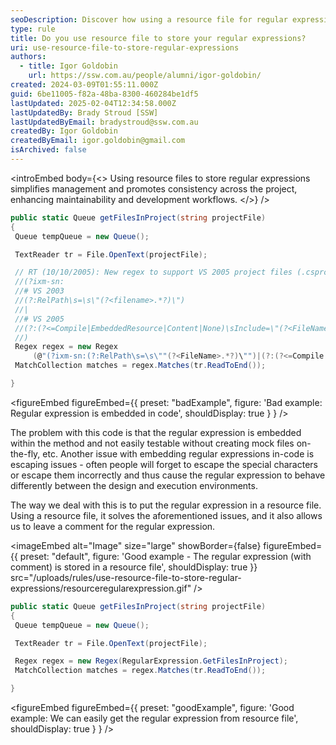```yaml
---
seoDescription: Discover how using a resource file for regular expressions simplifies management and improves maintainability.
type: rule
title: Do you use resource file to store your regular expressions?
uri: use-resource-file-to-store-regular-expressions
authors:
  - title: Igor Goldobin
    url: https://ssw.com.au/people/alumni/igor-goldobin/
created: 2024-03-09T01:55:11.000Z
guid: 6be11005-f82a-48ba-8300-460284be1df5
lastUpdated: 2025-02-04T12:34:58.000Z
lastUpdatedBy: Brady Stroud [SSW]
lastUpdatedByEmail: bradystroud@ssw.com.au
createdBy: Igor Goldobin
createdByEmail: igor.goldobin@gmail.com
isArchived: false
---
```


<introEmbed
  body={<>
Using resource files to store regular expressions simplifies management and promotes consistency across the project, enhancing maintainability and development workflows.
  </>}
/>
```cs
public static Queue getFilesInProject(string projectFile)
{
 Queue tempQueue = new Queue();

 TextReader tr = File.OpenText(projectFile);

 // RT (10/10/2005): New regex to support VS 2005 project files (.csproj & .vbproj)
 //(?ixm-sn:
 //# VS 2003
 //(?:RelPath\s=\s\"(?<filename>.*?)\")
 //|
 //# VS 2005
 //(?:(?<=Compile|EmbeddedResource|Content|None)\sInclude=\"(?<FileName>.*?)\")
 //)
 Regex regex = new Regex
     (@"(?ixm-sn:(?:RelPath\s=\s\""(?<FileName>.*?)\"")|(?:(?<=Compile|EmbeddedResource|Content|None)\sInclude=\""(?<FileName>.*?)\""))");
 MatchCollection matches = regex.Matches(tr.ReadToEnd());

}
```

<figureEmbed figureEmbed={{
  preset: "badExample",
  figure: 'Bad example: Regular expression is embedded in code',
  shouldDisplay: true
} } />


The problem with this code is that the regular expression is embedded within the method and not easily testable without creating mock files on-the-fly, etc. Another issue with embedding regular expressions in-code is escaping issues - often people will forget to escape the special characters or escape them incorrectly and thus cause the regular expression to behave differently between the design and execution environments.

The way we deal with this is to put the regular expression in a resource file. Using a resource file, it solves the aforementioned issues, and it also allows us to leave a comment for the regular expression.


<imageEmbed
  alt="Image"
  size="large"
  showBorder={false}
  figureEmbed={{
    preset: "default",
    figure: 'Good example - The regular expression (with comment) is stored in a resource file',
    shouldDisplay: true
  }}
  src="/uploads/rules/use-resource-file-to-store-regular-expressions/resourceregularexpression.gif"
/>

```cs
public static Queue getFilesInProject(string projectFile)
{
 Queue tempQueue = new Queue();

 TextReader tr = File.OpenText(projectFile);

 Regex regex = new Regex(RegularExpression.GetFilesInProject);
 MatchCollection matches = regex.Matches(tr.ReadToEnd());

}
```

<figureEmbed figureEmbed={{
  preset: "goodExample",
  figure: 'Good example: We can easily get the regular expression from resource file',
  shouldDisplay: true
} } />
